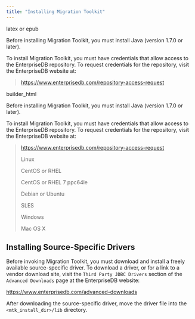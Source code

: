 ```yaml
---
title: "Installing Migration Toolkit"
---
```


<div id="installing_mtk" class="registered_link"></div>


<div id="linux_installation" class="registered_link"></div>



<div class="only">

latex or epub

Before installing Migration Toolkit, you must install Java (version 1.7.0 or later).

To install Migration Toolkit, you must have credentials that allow access to the EnterpriseDB repository. To request credentials for the repository, visit the EnterpriseDB website at:

> <https://www.enterprisedb.com/repository-access-request>

</div>

<div class="only">

builder\_html

Before installing Migration Toolkit, you must install Java (version 1.7.0 or later).

To install Migration Toolkit, you must have credentials that allow access to the EnterpriseDB repository. To request credentials for the repository, visit the EnterpriseDB website at:

> <https://www.enterprisedb.com/repository-access-request>
>
> <div class="tabs">
>
> </div>
>
> <div class="tab">
>
> Linux
>
> <div class="tabs">
>
> <div class="tab">
>
> CentOS or RHEL
>
> </div>
>
> <div class="tab">
>
> CentOS or RHEL 7 ppc64le
>
> </div>
>
> <div class="tab">
>
> Debian or Ubuntu
>
> </div>
>
> <div class="tab">
>
> SLES
>
> </div>
>
> </div>
>
> </div>
>
> <div class="tab">
>
> Windows
>
> </div>
>
> <div class="tab">
>
> Mac OS X
>
> </div>

</div>

<div id="installing_drivers" class="registered_link"></div>



## Installing Source-Specific Drivers

Before invoking Migration Toolkit, you must download and install a freely available source-specific driver. To download a driver, or for a link to a vendor download site, visit the `Third Party JDBC Drivers` section of the `Advanced Downloads` page at the EnterpriseDB website:

<https://www.enterprisedb.com/advanced-downloads>

After downloading the source-specific driver, move the driver file into the `<mtk_install_dir>/lib` directory.
